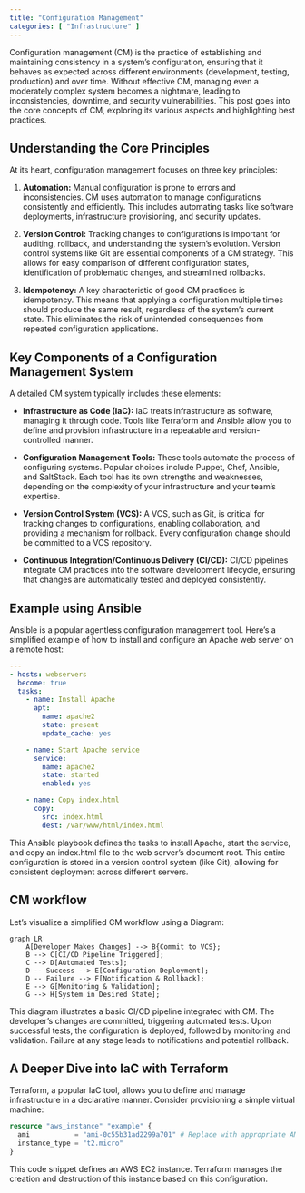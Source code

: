 ```yaml
---
title: "Configuration Management"
categories: [ "Infrastructure" ]
---
```


Configuration management (CM) is the practice of establishing and maintaining consistency in a system's configuration, ensuring that it behaves as expected across different environments (development, testing, production) and over time. Without effective CM, managing even a moderately complex system becomes a nightmare, leading to inconsistencies, downtime, and security vulnerabilities. This post goes into the core concepts of CM, exploring its various aspects and highlighting best practices.

## Understanding the Core Principles

At its heart, configuration management focuses on three key principles:

1.  **Automation:** Manual configuration is prone to errors and inconsistencies. CM uses automation to manage configurations consistently and efficiently. This includes automating tasks like software deployments, infrastructure provisioning, and security updates.

2.  **Version Control:** Tracking changes to configurations is important for auditing, rollback, and understanding the system's evolution. Version control systems like Git are essential components of a CM strategy.
 This allows for easy comparison of different configuration states, identification of problematic changes, and streamlined rollbacks.

3.  **Idempotency:** A key characteristic of good CM practices is idempotency. This means that applying a configuration multiple times should produce the same result, regardless of the system's current state. This eliminates the risk of unintended consequences from repeated configuration applications.

## Key Components of a Configuration Management System

A detailed CM system typically includes these elements:

-   **Infrastructure as Code (IaC):** IaC treats infrastructure as software, managing it through code. Tools like Terraform and Ansible allow you to define and provision infrastructure in a repeatable and version-controlled manner.

-   **Configuration Management Tools:** These tools automate the process of configuring systems. Popular choices include Puppet, Chef, Ansible, and SaltStack. Each tool has its own strengths and weaknesses, depending on the complexity of your infrastructure and your team's expertise.

-   **Version Control System (VCS):** A VCS, such as Git, is critical for tracking changes to configurations, enabling collaboration, and providing a mechanism for rollback. Every configuration change should be committed to a VCS repository.

-   **Continuous Integration/Continuous Delivery (CI/CD):** CI/CD pipelines integrate CM practices into the software development lifecycle, ensuring that changes are automatically tested and deployed consistently.

## Example using Ansible

Ansible is a popular agentless configuration management tool. Here’s a simplified example of how to install and configure an Apache web server on a remote host:

``` yaml
---
- hosts: webservers
  become: true
  tasks:
    - name: Install Apache
      apt:
        name: apache2
        state: present
        update_cache: yes

    - name: Start Apache service
      service:
        name: apache2
        state: started
        enabled: yes

    - name: Copy index.html
      copy:
        src: index.html
        dest: /var/www/html/index.html
```

This Ansible playbook defines the tasks to install Apache, start the service, and copy an index.html file to the web server's document root. This entire configuration is stored in a version control system (like Git), allowing for consistent deployment across different servers.

## CM workflow

Let's visualize a simplified CM workflow using a Diagram:

```mermaid
graph LR
    A[Developer Makes Changes] --> B{Commit to VCS};
    B --> C[CI/CD Pipeline Triggered];
    C --> D[Automated Tests];
    D -- Success --> E[Configuration Deployment];
    D -- Failure --> F[Notification & Rollback];
    E --> G[Monitoring & Validation];
    G --> H[System in Desired State];
```

This diagram illustrates a basic CI/CD pipeline integrated with CM. The developer's changes are committed, triggering automated tests. Upon successful tests, the configuration is deployed, followed by monitoring and validation. Failure at any stage leads to notifications and potential rollback.

## A Deeper Dive into IaC with Terraform

Terraform, a popular IaC tool, allows you to define and manage infrastructure in a declarative manner. Consider provisioning a simple virtual machine:

``` terraform
resource "aws_instance" "example" {
  ami           = "ami-0c55b31ad2299a701" # Replace with appropriate AMI ID
  instance_type = "t2.micro"
}
```

This code snippet defines an AWS EC2 instance. Terraform manages the creation and destruction of this instance based on this configuration.



